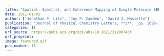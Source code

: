 ```yaml
---
title: "Spatial, Spectral, and Coherence Mapping of Single Molecule SERS Active Hot Spots via the Discrete-Dipole Approximation"
date: 2011-01-01
author: ["Jonathan P. Litz", "Jon P. Camden", "David J. Masiello"]
publication: "Journal of Physical Chemistry Letters, **2**, _pp. 1695-1700_ (2011)."
categories: []
url_source: https://pubs.acs.org/doi/abs/10.1021/jz200743t
url_preprint: 
image: featured.gif
pub_number: 13
---
```

